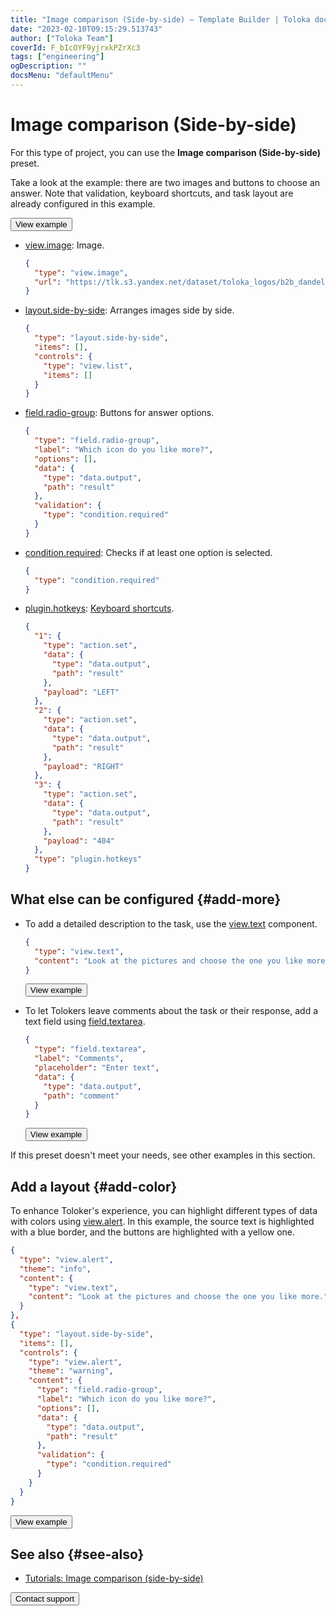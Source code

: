 ```yaml
---
title: "Image comparison (Side-by-side) — Template Builder | Toloka documentation"
date: "2023-02-10T09:15:29.513743"
author: ["Toloka Team"]
coverId: F_bIcOYF9yjrxkPZrXc3
tags: ["engineering"]
ogDescription: ""
docsMenu: "defaultMenu"
---
```



# Image comparison (Side-by-side)

For this type of project, you can use the **Image comparison (Side-by-side)** preset.

Take a look at the example: there are two images and buttons to choose an answer. Note that validation, keyboard shortcuts, and task layout are already configured in this example.

<Button themeColor="light" view="default" size="l" type="link" url="https://ya.cc/t/25Fr4UGS3ttDEV">View example</Button>

<Cut title="Components used in the example">

- [view.image](/docs/template-builder/reference/view.image): Image.

  <Cut title="Show code">

  ```json
  {
    "type": "view.image",
    "url": "https://tlk.s3.yandex.net/dataset/toloka_logos/b2b_dandelion_icon.png"
  }
  ```

  </Cut>

- [layout.side-by-side](/docs/template-builder/reference/layout.side-by-side): Arranges images side by side.

  <Cut title="Show code">

  ```json
  {
    "type": "layout.side-by-side",
    "items": [],
    "controls": {
      "type": "view.list",
      "items": []
    }
  }
  ```

  </Cut>

- [field.radio-group](/docs/template-builder/reference/field.radio-group): Buttons for answer options.

  <Cut title="Show code">

  ```json
  {
    "type": "field.radio-group",
    "label": "Which icon do you like more?",
    "options": [],
    "data": {
      "type": "data.output",
      "path": "result"
    },
    "validation": {
      "type": "condition.required"
    }
  }
  ```

  </Cut>

- [condition.required](/docs/template-builder/reference/condition.required): Checks if at least one option is selected.

  <Cut title="Show code">

  ```json
  {
    "type": "condition.required"
  }
  ```

  </Cut>

- [plugin.hotkeys](/docs/template-builder/reference/plugin.hotkeys): [Keyboard shortcuts](/docs/template-builder/best-practices/hotkeys).

  <Cut title="Show code">

  ```json
  {
    "1": {
      "type": "action.set",
      "data": {
        "type": "data.output",
        "path": "result"
      },
      "payload": "LEFT"
    },
    "2": {
      "type": "action.set",
      "data": {
        "type": "data.output",
        "path": "result"
      },
      "payload": "RIGHT"
    },
    "3": {
      "type": "action.set",
      "data": {
        "type": "data.output",
        "path": "result"
      },
      "payload": "404"
    },
    "type": "plugin.hotkeys"
  }
  ```

  </Cut>

</Cut>

<TolokaTbSourceAddMedia/>

## What else can be configured {#add-more}

- To add a detailed description to the task, use the [view.text](/docs/template-builder/reference/view.text) component.

  <Cut title="Show code">

  ```json
  {
    "type": "view.text",
    "content": "Look at the pictures and choose the one you like more."
  }
  ```

  </Cut>

  <Button themeColor="light" view="default" size="l" type="link" url="https://ya.cc/t/unvVAF-93ttDFe">View example</Button>

- To let Tolokers leave comments about the task or their response, add a text field using [field.textarea](/docs/template-builder/reference/field.textarea).

  <Cut title="Show code">

  ```json
  {
    "type": "field.textarea",
    "label": "Comments",
    "placeholder": "Enter text",
    "data": {
      "type": "data.output",
      "path": "comment"
    }
  }
  ```

  </Cut>

  <Button themeColor="light" view="default" size="l" type="link" url="https://ya.cc/t/xCvJnVvg3ttDGy">View example</Button>

If this preset doesn't meet your needs, see other examples in this section.

## Add a layout {#add-color}

To enhance Toloker's experience, you can highlight different types of data with colors using [view.alert](/docs/template-builder/reference/view.alert). In this example, the source text is highlighted with a blue border, and the buttons are highlighted with a yellow one.

  <Cut title="Show code">

  ```json
  {
    "type": "view.alert",
    "theme": "info",
    "content": {
      "type": "view.text",
      "content": "Look at the pictures and choose the one you like more."
    }
  },
  {
    "type": "layout.side-by-side",
    "items": [],
    "controls": {
      "type": "view.alert",
      "theme": "warning",
      "content": {
        "type": "field.radio-group",
        "label": "Which icon do you like more?",
        "options": [],
        "data": {
          "type": "data.output",
          "path": "result"
        },
        "validation": {
          "type": "condition.required"
        }
      }
    }
  }
  ```

  </Cut>

  <Button themeColor="light" view="default" size="l" type="link" url="https://ya.cc/t/UKFF2Obp3ttDJb">View example</Button>

## See also {#see-also}

- [Tutorials: Image comparison (side-by-side)](/docs/tutorials/side-by-side)

<Button themeColor="light" view="default" size="l" type="link" url="/docs/guide/troubleshooting/support?form-source=template-builder-templates-sbs-image">Contact support</Button>
